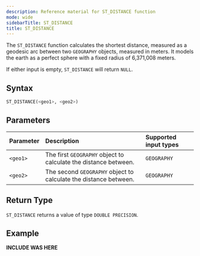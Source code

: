 ```yaml
---
description: Reference material for ST_DISTANCE function
mode: wide
sidebarTitle: ST_DISTANCE
title: ST_DISTANCE
---
```



The `ST_DISTANCE` function calculates the shortest distance, measured as a geodesic arc between two `GEOGRAPHY` objects, measured in meters. It models the earth as a perfect sphere with a fixed radius of 6,371,008 meters.


If either input is empty, `ST_DISTANCE` will return `NULL`.

## Syntax


```sql
ST_DISTANCE(<geo1>, <geo2>)
```

## Parameters 


| Parameter | Description                                                                                                         | Supported input types |
| :--------- | :------------------------------------------------------------------------------------------------------------------- | :-------------------|
| `<geo1>`   | The first `GEOGRAPHY` object to calculate the distance between. | `GEOGRAPHY` |
| `<geo2>`   | The second `GEOGRAPHY` object to calculate the distance between. | `GEOGRAPHY` |

## Return Type
`ST_DISTANCE` returns a value of type `DOUBLE PRECISION`.

## Example


**INCLUDE WAS HERE**

